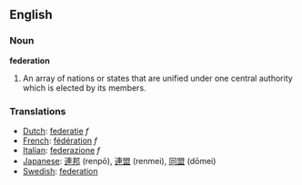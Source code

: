 ==English==

===Noun===
'''federation'''

#An array of nations or states that are unified under one central authority which is elected by its members.

===Translations===
*[[Dutch]]: [[federatie]] ''f''
*[[French]]: [[fédération]] ''f''
*[[Italian]]: [[federazione]] ''f''
*[[Japanese]]: [[連邦]] (renpō), [[連盟]] (renmei), [[同盟]] (dōmei)
*[[Swedish]]: [[federation]]